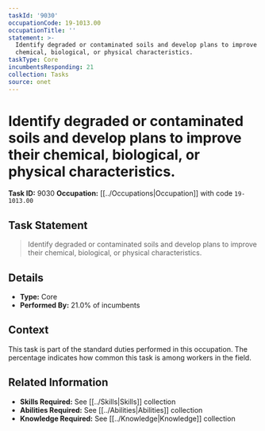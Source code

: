 ```yaml
---
taskId: '9030'
occupationCode: 19-1013.00
occupationTitle: ''
statement: >-
  Identify degraded or contaminated soils and develop plans to improve their
  chemical, biological, or physical characteristics.
taskType: Core
incumbentsResponding: 21
collection: Tasks
source: onet
---
```

# Identify degraded or contaminated soils and develop plans to improve their chemical, biological, or physical characteristics.

**Task ID:** 9030
**Occupation:** [[../Occupations|Occupation]] with code `19-1013.00`

## Task Statement

> Identify degraded or contaminated soils and develop plans to improve their chemical, biological, or physical characteristics.

## Details

- **Type:** Core
- **Performed By:** 21.0% of incumbents

## Context

This task is part of the standard duties performed in this occupation. The percentage indicates how common this task is among workers in the field.

## Related Information

- **Skills Required:** See [[../Skills|Skills]] collection
- **Abilities Required:** See [[../Abilities|Abilities]] collection
- **Knowledge Required:** See [[../Knowledge|Knowledge]] collection

